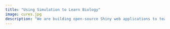 ```yaml
---
title: "Using Simulation to Learn Biology"
image: cures.jpg
description: "We are building open-source Shiny web applications to teach quantitative concepts in ecology, evolution, genetics, biostatistics and the application of science. Simulation provide an opportunity for learners to actively discover patterns rather than being asked to memorize concepts that may be complex or intimidating."
---
```


# 
